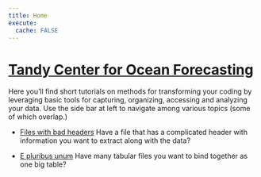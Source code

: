 ```yaml
---
title: Home
execute: 
  cache: FALSE
---
```


# [Tandy Center for Ocean Forecasting](https://www.bigelow.org/services/ocean-forecasting/)

Here you'll find short tutorials on methods for transforming your coding by leveraging basic tools for capturing, organizing, accessing and analyzing your data. Use the side bar at left to navigate among various topics (some of which overlap.)  

+ [Files with bad headers](files-header-table.qmd) Have a file that has a complicated header with information you want to extract along with the data?

+ [E pluribus unum](files-many.qmd) Have many tabular files you want to bind together as one big table?



